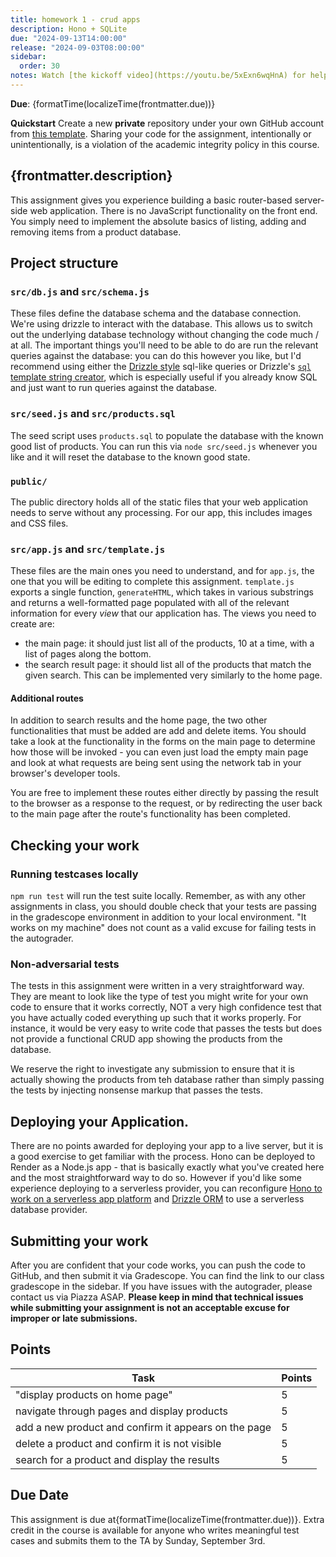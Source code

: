 ```yaml
---
title: homework 1 - crud apps
description: Hono + SQLite
due: "2024-09-13T14:00:00"
release: "2024-09-03T08:00:00"
sidebar:
  order: 30
notes: Watch [the kickoff video](https://youtu.be/5xExn6wqHnA) for help getting started.
---
```





**Due**: {formatTime(localizeTime(frontmatter.due))}

**Quickstart** Create a new **private** repository under your own GitHub account
from [this template](https://github.com/swad-cs-uic/homework1-f24). Sharing your
code for the assignment, intentionally or unintentionally, is a violation of the
academic integrity policy in this course.

<Aside >
<Fragment set:html={marked(frontmatter.notes)} />
</Aside>

## {frontmatter.description}


This assignment gives you experience building a basic router-based server-side
web application. There is no JavaScript functionality on the front end. You
simply need to implement the absolute basics of listing, adding and removing
items from a product database.

## Project structure

### `src/db.js` and `src/schema.js`

These files define the database schema and the database connection. We're using
drizzle to interact with the database. This allows us to switch out the
underlying database technology without changing the code much / at all. The
important things you'll need to be able to do are run the relevant queries
against the database: you can do this however you like, but I'd recommend using
either the [Drizzle style](https://orm.drizzle.team/docs/overview#why-sql-like)
sql-like queries or Drizzle's  [`sql` template string
creator](https://orm.drizzle.team/docs/sql#sql-template), which is especially useful
if you already know SQL and just want to run queries against the database.

### `src/seed.js` and `src/products.sql`

The seed script uses `products.sql` to populate the database with the known good
list of products. You can run this via `node src/seed.js` whenever you like and
it will reset the database to the known good state.

### `public/`

The public directory holds all of the static files that your web application
needs to serve without any processing. For our app, this includes images and CSS
files.

### `src/app.js` and `src/template.js`

These files are the main ones you need to understand, and for `app.js`, the one
that you will be editing to complete this assignment. `template.js` exports a
single function, `generateHTML`, which takes in various substrings and returns a
well-formatted page populated with all of the relevant information for every
_view_ that our application has. The views you need to create are:

* the main page: it should just list all of the products, 10 at a time, with a
  list of pages along the bottom.
* the search result page: it should list all of the products that match the
  given search. This can be implemented very similarly to the home page.

#### Additional routes

In addition to search results and the home page, the two other functionalities
that must be added are add and delete items. You should take a look at the
functionality in the forms on the main page to determine how those will be
invoked - you can even just load the empty main page and look at what requests
are being sent using the network tab in your browser's developer tools.

You are free to implement these routes either directly by passing the result to
the browser as a response to the request, or by redirecting the user back to the
main page after the route's functionality has been completed.


## Checking your work

### Running testcases locally

`npm run test` will run the test suite locally. Remember, as with any other
assignments in class, you should double check that your tests are passing in the
gradescope environment in addition to your local environment. "It works on my
machine" does not count as a valid excuse for failing tests in the autograder.

### Non-adversarial tests

The tests in this assignment were written in a very straightforward way. They
are meant to look like the type of test you might write for your own code to
ensure that it works correctly, NOT a very high confidence test that you have
actually coded everything up such that it works properly. For instance, it would
be very easy to write code that passes the tests but does not provide a
functional CRUD app showing the products from the database.

We reserve the right to investigate any submission to ensure that it is actually
showing the products from teh database rather than simply passing the tests by
injecting nonsense markup that passes the tests.

## Deploying your Application.

There are no points awarded for deploying your app to a live server, but it is a
good exercise to get familiar with the process. Hono can be deployed to Render
as a Node.js app - that is basically exactly what you've created here and the
most straightforward way to do so. However if you'd like some experience
deploying to a serverless provider, you can reconfigure [Hono to work on a
serverless app platform](https://hono.dev/docs/concepts/web-standard) and
[Drizzle ORM](https://orm.drizzle.team/learn/tutorials) to use a serverless
database provider.

## Submitting your work

After you are confident that your code works, you can push the code to GitHub,
and then submit it via Gradescope. You can find the link to our class gradescope
in the sidebar. If you have issues with the autograder, please
contact us via Piazza ASAP. **Please keep in mind that technical issues while
submitting your assignment is not an acceptable excuse for improper or late
submissions.**

## Points

| Task                                                                 | Points |
| -------------------------------------------------------------------- | ------ |
|"display products on home page" | 5    |
| navigate through pages and display products                     | 5    |
| add a new product and confirm it appears on the page                                   | 5     |
| delete a product and confirm it is not visible      |5     |
| search for a product and display the results                  | 5     |

## Due Date

This assignment is due at{formatTime(localizeTime(frontmatter.due))}. Extra
credit in the course is available for anyone who writes meaningful test cases
and submits them to the TA by Sunday, September 3rd.
